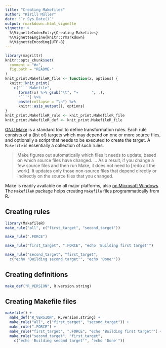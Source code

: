 ```yaml
---
title: "Creating Makefiles"
author: "Kirill Müller"
date: "`r Sys.Date()`"
output: rmarkdown::html_vignette
vignette: >
  %\VignetteIndexEntry{Creating Makefiles}
  %\VignetteEngine{knitr::rmarkdown}
  %\VignetteEncoding{UTF-8}
---
```


```r
library(magrittr)
knitr::opts_chunk$set(
  comment = "#>",
  fig.path = "README-"
)
knit_print.MakefileR_file <- function(x, options) {
  knitr::knit_print(
    c("``` Makefile",
      format(x) %>% gsub("\t", "⇥      ", .),
      "```") %>%
      paste(collapse = "\n") %>%
      knitr::asis_output(), options)
}
knit_print.MakefileR_rule <- knit_print.MakefileR_file
knit_print.MakefileR_def <- knit_print.MakefileR_file
```

[GNU Make](https://www.gnu.org/software/make) is a standard tool to define
transformation rules.
Each rule consists of a (list of) targets which may depend on one or more
source files, and optionally a script that needs to be executed to create
the target.
A `Makefile` is essentially a collection of such rules.

> Make figures out automatically which files it needs to update, based on which source files have changed. ...
As a result, if you change a few source files and then run Make, it does not need to [redo all the work]. It updates only those non-source files that depend directly or indirectly on the source files that you changed.

Make is readily available on all major platforms,
also [on Microsoft Windows](http://gnuwin32.sourceforge.net/packages/make.htm).
The `MakefileR` package helps creating `Makefile` files programmatically
from R.

## Creating rules

```r
library(MakefileR)
make_rule("all", c("first_target", "second_target"))

make_rule(".FORCE")

make_rule("first_target", ".FORCE", "echo 'Building first target'")

make_rule("second_target", "first_target",
  c("echo 'Building second target'", "echo 'Done'"))
```

## Creating definitions

```r
make_def("R_VERSION", R.version.string)
```

## Creating Makefile files

```r
makefile() +
  make_def("R_VERSION", R.version.string) +
  make_rule("all", c("first_target", "second_target")) +
  make_rule(".FORCE") +
  make_rule("first_target", ".FORCE", "echo 'Building first target'") +
  make_rule("second_target", "first_target",
    c("echo 'Building second target'", "echo 'Done'"))
```


